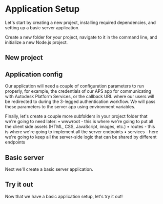 

# Application Setup

Let's start by creating a new project, installing required dependencies, and setting up
a basic server application.

Create a new folder for your project, navigate to it in the command line, and initialize a new Node.js project.

## New project

<EnvTabs NodeJsVsCode={NodeJsVsCodeProject} />

## Application config

Our application will need a couple of configuration parameters to run properly, for example, the credentials of our APS app for communicating with Autodesk Platform Services, or the callback URL where our users
will be redirected to during the 3-legged authentication workflow. We will pass these parameters to the server app using environment variables.

Finally, let's create a couple more subfolders in your project folder that we're going to need later:
• wwwroot - this is where we're going to put all the client side assets (HTML, CSS, JavaScript, images, etc.)
• routes - this is where we're going to implement all the server endpoints
• services - here we're going to keep all the server-side logic that can be shared by different endpoints

<EnvTabs NodeJsVsCode={NodeJsVsCodeConfig} />

## Basic server

Next we'll create a basic server application.

<EnvTabs NodeJsVsCode={NodeJsVsCodeServer} />

## Try it out

Now that we have a basic application setup, let's try it out!

<EnvTabs NodeJsVsCode={NodeJsVsCodeTest} />
